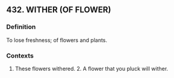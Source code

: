 ## 432. WITHER (OF FLOWER)
### Definition
To lose freshness; of flowers and plants.

### Contexts
1. These flowers withered. 2. A flower that you pluck will wither.

